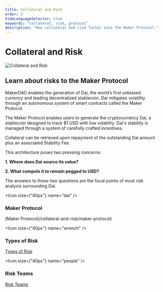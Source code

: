 ```yaml
---
title: Collateral and Risk
order: 3
hideLanguageSelector: true
keywords: "collateral, risk, protocol"
description: "How collateral and risk factor into the Maker Protocol."
---
```


# Collateral and Risk

<InfoBlock>


![Collateral and Risk](/images/illustrations/Tall-1.png)

<Box>


## Learn about risks to the Maker Protocol

</Box>


</InfoBlock>


MakerDAO enables the generation of Dai, the world’s first unbiased currency and leading decentralized stablecoin. Dai mitigates volatility through an autonomous system of smart contracts called the Maker Protocol.

The Maker Protocol enables users to generate the cryptocurrency Dai, a stablecoin designed to track \$1 USD with low volatility. Dai's stability is managed through a system of carefully crafted incentives.

Collateral can be retrieved upon repayment of the outstanding Dai amount plus an associated Stability Fee.

This architecture poses two pressing concerns:

**1. Where does Dai source its value?**

**2. What compels it to remain pegged to USD?**

The answers to these two questions are the focal points of most risk analysis surrounding Dai.

<Tout>


<Box>


<Chocolate>


<Box>


<Icon size={"40px"} name="dai" />

### Maker Protocol

[Maker Protocol(/collateral-and-risk/maker-protocol)

</Box>


<Box>


<Icon size={"40px"} name="wrench" />

### Types of Risk

[Types of Risk](/collateral-and-risk/types-of-risk)

</Box>


<Box>


<Icon size={"40px"} name="people" />

### Risk Teams

[Risk Teams](/collateral-and-risk/risk-teams)

</Box>


</Chocolate>


</Box>


</Tout>

